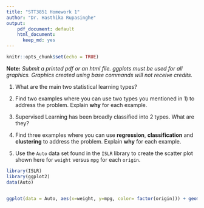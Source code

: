 ```yaml
---
title: "STT3851 Homework 1"
author: "Dr. Hasthika Rupasinghe"
output: 
    pdf_document: default
    html_document:
      keep_md: yes
---
```


```r
knitr::opts_chunk$set(echo = TRUE)
```

**Note:** *Submit a printed pdf or an html file. ggplots must be used for all graphics. Graphics created using base commands will not receive credits.* 


1. What are the main two statistical learning types?

2. Find two examples where you can use two types you mentioned in 1) to address the problem. Explain **why** for each example. 


3. Supervised Learning has been broadly classified into 2 types. What are they?



4. Find three examples where you can use **regression**, **classification** and **clustering** to address the problem. Explain **why** for each example. 
 

5. Use the `Auto` data set found in the `ISLR` library to create the scatter plot shown here for `weight` versus `mpg` for each `origin`.
  

  
```r
library(ISLR)
library(ggplot2)
data(Auto)


ggplot(data = Auto, aes(x=weight, y=mpg, color= factor(origin))) + geom_point() + geom_smooth(se=FALSE) + theme_bw()

```


